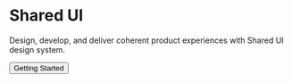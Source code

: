 
<!-- START: Welcome page styles only -->

<style>
	{`
	#docs-root .csb-banner {
		padding: 30px;
	}

	#docs-root .csb-banner--gradient {
		background: -webkit-gradient(
			linear,
			left top,
			right top,
			from(rgba(255, 161, 161, 0.1)),
			to(rgba(24, 31, 216, 0.1))
		);
		background: -o-linear-gradient(
			left,
			rgba(255, 161, 161, 0.1) 0,
			rgba(24, 31, 216, 0.1) 100%
		);
		background: linear-gradient(
			90deg,
			rgba(255, 161, 161, 0.1),
			rgba(24, 31, 216, 0.1)
		);
	}

	#docs-root .csb-banner__container {
		max-width: 1230px;
		min-height: 600px;
		display: flex;
		flex-flow: row nowrap;
		align-items: center;
		margin: 0 auto;
	}

	#docs-root .csb-banner__inner-container {
		flex: 0 1 560px;
		padding: 0 30px;
	}

	#docs-root .csb-banner__heading {
		margin: 0 0 20px;
		padding: 0;
		color: hsl(0, 0%, 10%);
		font-size: 46px;
		line-height: 52px;
		font-weight: bold;
		letter-spacing: -0.25px;
	}

	#docs-root .csb-banner__subheading {
		margin: 0 0 40px;
		padding: 0;
		color: hsl(0, 0%, 31%);
		font-size: 32px;
		line-height: 44px;
		font-weight: bold;
		letter-spacing: -0.25px;
	}

	#docs-root .csb-banner__subheading:last-child {
		margin-bottom: 0;
	}

	#docs-root .csb-banner__subheading span {
		position: relative;
		z-index: 0;
		font-size: inherit;
	}

	#docs-root .csb-banner__subheading span:after {
		content: " ";
		width: 100%;
		height: 38px;
		position: absolute;
		top: 0;
		left: 0;
		z-index: -1;
		background: hsl(350, 88%, 84%, 60%);
	}

	#docs-root .csb-banner__subheading a {
		color: hsl(214, 84%, 56%);
		font-weight: inherit;
	}

	#docs-root .csb-banner__subheading a:hover,
	#docs-root .csb-banner__subheading a:focus {
		color: hsl(214, 67%, 33%);
	}

	#docs-root .csb-banner__action {
		cursor: pointer;
		border: 0;
		border-radius: 4px;
		-moz-border-radius: 4px;
		-webkit-border-radius: 4px;
		padding: 8px 22px;
		background: hsl(214, 80%, 56%);
		color: #fff;
		font-size: 14px;
		font-weight: 500;
		line-height: 22px;
	}

	#docs-root .csb-banner__action:hover,
	#docs-root .csb-banner__action:focus {
		background: hsl(214, 67%, 33%);
	}
	`}
</style>

<!-- END -->

<Meta title="Welcome" />

<div className="csb-banner csb-banner--gradient">
	<div className="csb-banner__container">
		<div className="csb-banner__inner-container">
			<h1 className="csb-banner__heading">Shared UI</h1>
			<p className="csb-banner__subheading">
				Design, develop, and deliver coherent product experiences with Shared UI
				design system.
			</p>
    		<button
    			className="csb-banner__action"
    			onClick={linkTo('getting-started--page')}
    		>
    			Getting Started
    		</button>
    	</div>
    </div>

</div>
